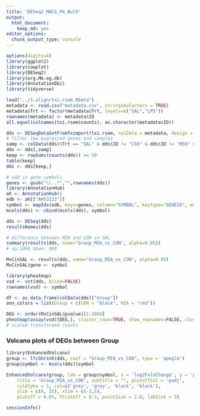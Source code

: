 ```yaml
---
title: "DESeq2_MACS_P4_Bulk"
output: 
  html_document: 
    keep_md: yes
editor_options: 
  chunk_output_type: console
---
```


```r
options(digits=4)
library(ggplot2)
library(cowplot)
library(DESeq2)
library(org.Mm.eg.db)
library(AnnotationDbi)
library(tidyverse)
```
```r
load("../1.align/txi.rsem.RData")
metadata <- read.csv("metadata.csv", stringsAsFactors = TRUE)
metadata$Trt <- factor(metadata$Trt, levels=c("SAL","LPS"))
rownames(metadata) <- metadata$ID
all.equal(colnames(txi.rsem$counts), as.character(metadata$ID))
```

```r
dds <- DESeqDataSetFromTximport(txi.rsem, colData = metadata, design = ~ Group)
# filter low expressed genes and samples
samp <- colData(dds)$Trt == "SAL" & dds$ID != "CS6" & dds$ID != "MS6" & dds$ID != "MS7"
dds <- dds[,samp]
keep <- rowSums(counts(dds)) >= 50
table(keep)
dds <- dds[keep,]

# add in gene symbols
genes <- gsub("\\..*","",rownames(dds))
library(AnnotationHub)
ah <- AnnotationHub()
edb <- ah[["AH53222"]]
symbol <- mapIds(edb, keys=genes, column="SYMBOL", keytype="GENEID", multiVals="first")
mcols(dds) <- cbind(mcols(dds), symbol)

dds <- DESeq(dds)
resultsNames(dds)

# difference between MIA and CON in SAL
summary(results(dds, name="Group_MIA_vs_CON", alpha=0.05))
# up:1066 down: 968

MvCinSAL <- results(dds, name="Group_MIA_vs_CON", alpha=0.05)
MvCinSAL$gene <- symbol
```

```r
library(pheatmap)
vsd <- vst(dds, blind=FALSE)
rownames(vsd) <- symbol

df <- as.data.frame(colData(dds)["Group"])
ann_colors = list(Group = c(CON = "black", MIA = "red"))

DEG <- order(MvCinSAL$pvalue)[1:1000]
pheatmap(assay(vsd)[DEG,], cluster_rows=TRUE, show_rownames=FALSE, cluster_cols=F, annotation_col=df, scale="row", border_color = NA, col = colorRampPalette(c("navy", "white", "firebrick3"))(50), annotation_colors = ann_colors, main="MIA vs CON in SAL")
# scaled transformed counts
```

### Volcano plots of DEGs between Group
```r
library(EnhancedVolcano)
group <- lfcShrink(dds, coef = "Group_MIA_vs_CON", type = 'apeglm')
group$symbol <- mcols(dds)$symbol

EnhancedVolcano(group, lab = group$symbol, x = 'log2FoldChange', y = 'pvalue',
    title = 'Group_MIA_vs_CON', subtitle = "", pCutoffCol = 'padj',
    colAlpha = 1, col=c('grey', 'grey', 'black', 'black'), 
    ylim = c(0, 35), xlim = c(-3,5),
    pCutoff = 0.05, FCcutoff = 0.5, pointSize = 2.0, labSize = 3)
```

```r
sessionInfo()
```
